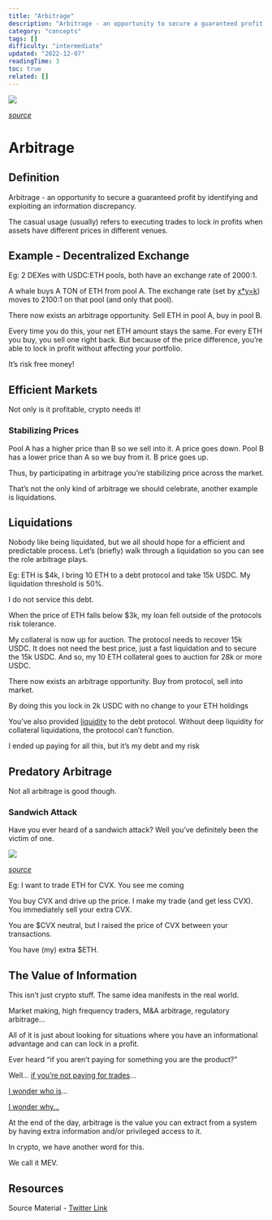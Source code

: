 ```yaml
---
title: "Arbitrage"
description: "Arbitrage - an opportunity to secure a guaranteed profit by identifying and exploiting an information discrepancy."
category: "concepts"
tags: []
difficulty: "intermediate"
updated: "2022-12-07"
readingTime: 3
toc: true
related: []
---
```


![](/images/arbitrage-banner.jpeg)

[*source*](https://pixelplex.io/blog/crypto-arbitrage-trading/)

# Arbitrage

## Definition

Arbitrage - an opportunity to secure a guaranteed profit by identifying and exploiting an information discrepancy. 

The casual usage (usually) refers to executing trades to lock in profits when assets have different prices in different venues.

## Example - Decentralized Exchange

Eg: 2 DEXes with USDC:ETH pools, both have an exchange rate of 2000:1. 

A whale buys A TON of ETH from pool A. The exchange rate (set by [x\*y=k](https://medium.com/phoenix-finance/understanding-the-xyk-model-of-pooled-liquidity-7340fdc20d9c)) moves to 2100:1 on that pool (and only that pool).

There now exists an arbitrage opportunity. Sell ETH in pool A, buy in pool B.

Every time you do this, your net ETH amount stays the same. For every ETH you buy, you sell one right back. But because of the price difference, you’re able to lock in profit without affecting your portfolio. 

It’s risk free money!

## Efficient Markets

Not only is it profitable, crypto needs it! 

### Stabilizing Prices

Pool A has a higher price than B so we sell into it. A price goes down. Pool B has a lower price than A so we buy from it. B price goes up. 

Thus, by participating in arbitrage you’re stabilizing price across the market.

That’s not the only kind of arbitrage we should celebrate, another example is liquidations. 

## Liquidations

Nobody like being liquidated, but we all should hope for a efficient and predictable process. Let’s (briefly) walk through a liquidation so you can see the role arbitrage plays.

Eg: ETH is $4k, I bring 10 ETH to a debt protocol and take 15k USDC. My liquidation threshold is 50%. 

I do not service this debt. 

When the price of ETH falls below $3k, my loan fell outside of the protocols risk tolerance. 

My collateral is now up for auction. The protocol needs to recover 15k USDC. It does not need the best price, just a fast liquidation and to secure the 15k USDC. And so, my 10 ETH collateral goes to auction for 28k or more USDC. 

There now exists an arbitrage opportunity. Buy from protocol, sell into market.

By doing this you lock in 2k USDC with no change to your ETH holdings 

You’ve also provided [liquidity](/concepts/liquidity) to the debt protocol. Without deep liquidity for collateral liquidations, the protocol can’t function.

I ended up paying for all this, but it’s my debt and my risk

## Predatory Arbitrage

Not all arbitrage is good though. 

### Sandwich Attack

Have you ever heard of a sandwich attack? Well you’ve definitely been the victim of one.

![](/images/arbitrage-sandwich.png)

[*source*](https://twitter.com/Evan_ss6/status/1363930050912006147)

Eg: I want to trade ETH for CVX. You see me coming

You buy CVX and drive up the price. I make my trade (and get less CVX). You immediately sell your extra CVX.

You are $CVX neutral, but I raised the price of CVX between your transactions. 

You have (my) extra $ETH.

## The Value of Information

This isn’t just crypto stuff. The same idea manifests in the real world.

Market making, high frequency traders, M&A arbitrage, regulatory arbitrage…

All of it is just about looking for situations where you have an informational advantage and can can lock in a profit.

Ever heard “if you aren’t paying for something you are the product?”

Well… [if you’re not paying for trades](https://money.usnews.com/investing/portfolio-management/articles/brokers-that-offer-commission-free-trading)…

[I wonder who is](https://en.wikipedia.org/wiki/Citadel_LLC)…

[I wonder why…](https://www.investopedia.com/terms/p/paymentoforderflow.asp)

At the end of the day, arbitrage is the value you can extract from a system by having extra information and/or privileged access to it. 

In crypto, we have another word for this. 

We call it MEV.

## Resources

Source Material - [Twitter Link](https://twitter.com/logarithmicrex/status/1527676772149362688)

